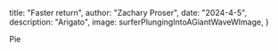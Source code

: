 



 title: "Faster return",
 author: "Zachary Proser",
 date: "2024-4-5",
 description: "Arigato",
 image: surferPlungingIntoAGiantWaveWImage,
} 


Pie
